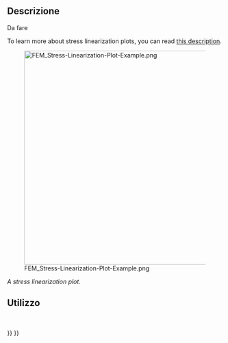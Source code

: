 <languages/>

{{Docnav/it
|[[FEM_PostFilterDataAlongLine/it|Line clip filter]]
|[[FEM_PostFilterDataAtPoint/it|Data at point clip filter]]
|[[FEM_Workbench/it|FEM]]
|IconL=FEM_PostFilterDataAlongLine.svg
|IconR=FEM_PostFilterDataAtPoint.svg
|IconC=Workbench_FEM.svg
}}

<div class="mw-translate-fuzzy">
{{GuiCommand/it|Name=FEM PostCreateLinearizedStressesFilter|Name/it=FEM PostCreateLinearizedStressesFilter|Icon=Fem-linearizedstresses.svg|MenuLocation= Risultati → Linearized stresses filter ||Workbenches=[[FEM_Workbench/it|FEM]]|Shortcut=|SeeAlso=[[FEM_tutorial/it|Tutorial FEM]]}}
</div>

<span id="Description"></span>
==Descrizione==

<div class="mw-translate-fuzzy">
Da fare
</div>

To learn more about stress linearization plots, you can read [https://www.graspengineering.com/what-is-stress-linearization/ this description].

[[File:FEM_Stress-Linearization-Plot-Example.png|500px]]

''A stress linearization plot.''

<span id="Usage"></span>
==Utilizzo==

<div class="mw-translate-fuzzy">
<br />
</div>


{{Docnav/it
|[[FEM_PostFilterDataAlongLine/it|Line clip filter]]
|[[FEM_PostFilterDataAtPoint/it|Data at point clip filter]]
|[[FEM_Workbench/it|FEM]]
|IconL=FEM_PostFilterDataAlongLine.svg
|IconR=FEM_PostFilterDataAtPoint.svg
|IconC=Workbench_FEM.svg
}}

{{FEM Tools navi{{#translation:}}}}
{{Userdocnavi{{#translation:}}}}